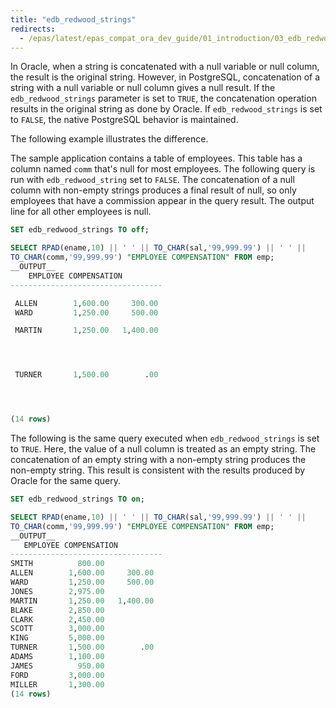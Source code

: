 ```yaml
---
title: "edb_redwood_strings"
redirects:
  - /epas/latest/epas_compat_ora_dev_guide/01_introduction/03_edb_redwood_strings/ #generated for docs/epas/reorg-role-use-case-mode
---
```


<div id="edb_redwood_strings" class="registered_link"></div>

In Oracle, when a string is concatenated with a null variable or null column, the result is the original string. However, in PostgreSQL, concatenation of a string with a null variable or null column gives a null result. If the `edb_redwood_strings` parameter is set to `TRUE`, the concatenation operation results in the original string as done by Oracle. If `edb_redwood_strings` is set to `FALSE`, the native PostgreSQL behavior is maintained.

The following example illustrates the difference.

The sample application contains a table of employees. This table has a column named `comm` that's null for most employees. The following query is run with `edb_redwood_string` set to `FALSE`. The concatenation of a null column with non-empty strings produces a final result of null, so only employees that have a commission appear in the query result. The output line for all other employees is null.

```sql
SET edb_redwood_strings TO off;

SELECT RPAD(ename,10) || ' ' || TO_CHAR(sal,'99,999.99') || ' ' ||
TO_CHAR(comm,'99,999.99') "EMPLOYEE COMPENSATION" FROM emp;
__OUTPUT__
    EMPLOYEE COMPENSATION
----------------------------------

 ALLEN        1,600.00     300.00
 WARD         1,250.00     500.00

 MARTIN       1,250.00   1,400.00




 TURNER       1,500.00        .00




(14 rows)
```

The following is the same query executed when `edb_redwood_strings` is set to `TRUE`. Here, the value of a null column is treated as an empty string. The concatenation of an empty string with a non-empty string produces the non-empty string. This result is consistent with the results produced by Oracle for the same query.

```sql
SET edb_redwood_strings TO on;

SELECT RPAD(ename,10) || ' ' || TO_CHAR(sal,'99,999.99') || ' ' ||
TO_CHAR(comm,'99,999.99') "EMPLOYEE COMPENSATION" FROM emp;
__OUTPUT__
   EMPLOYEE COMPENSATION
----------------------------------
SMITH          800.00
ALLEN        1,600.00     300.00
WARD         1,250.00     500.00
JONES        2,975.00
MARTIN       1,250.00   1,400.00
BLAKE        2,850.00
CLARK        2,450.00
SCOTT        3,000.00
KING         5,000.00
TURNER       1,500.00        .00
ADAMS        1,100.00
JAMES          950.00
FORD         3,000.00
MILLER       1,300.00
(14 rows)
```
